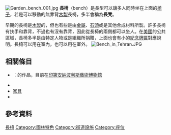 {{Expand|time=2018-03-31T08:17:03+00:00}}
[[File:Garden_bench_001.jpg|thumb]]
'''長椅'''（bench）是長型可以讓多人同時坐在上面的[[椅|椅子]]，若是可以移動的無靠背[[木材|木製]]長椅，多半會稱為'''長凳'''。

早期的長椅是[[木材|木製]]的，但也有些是由[[金属|金屬]]、[[石頭|石頭]]或是其他合成材料所製。許多長椅有扶手和靠背，不過也有沒有靠背，因此從長椅的兩側都可以坐人。在[[美国|美國]]的公共區域，長椅多半是由特定人物或是組織所捐贈，上面也會有小的[[紀念牌匾|紀念牌匾]]對應說明。長椅可以用在室內，也可以用在室外。
[[File:Bench_in_Tehran.JPG|thumb]]
==相關條目==
*{{le|Bench Around the Lake|Bench Around the Lake}}：{{le|Jeppe Hein|Jeppe Hein}}的作品，目前在[[印第安納波利斯藝術博物館|印第安納波利斯藝術博物館]]
*{{le|卡姆登長椅|Camden bench}}
*[[家具|家具]]
*{{le|條凳式座位|Pew}}

==參考資料==
{{commons category|Benches}}
{{reflist}}
{{生活小作品}}
[[Category:長椅|]]
[[Category:園林特色|Category:園林特色]]
[[Category:街道設施|Category:街道設施]]
[[Category:座位|Category:座位]]